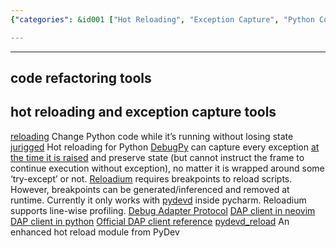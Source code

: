 ```yaml
---
{"categories": &id001 ["Hot Reloading", "Exception Capture", "Python Code Refactoring", "Reloading", "jurigged", "DebugPy", "Reloadium"], "category": "Hot Reloading", "date": "2022-11-08 05:51:45", "description": "This article discusses Hot Reloading and Exception Capture tools like reloading, jurigged, DebugPy, and Reloadium that assist Python developers in efficiently refactoring code by allowing them to quickly modify and test changes without requiring a program restart.", "tags": *id001, "title": "Hot Reloading, Exception Capture"}

---
```


------
## code refactoring tools
## hot reloading and exception capture tools
[reloading](https://github.com/julvo/reloading) Change Python code while it's running without losing state
[jurigged](https://github.com/breuleux/jurigged) Hot reloading for Python
[DebugPy](https://github.com/microsoft/debugpy) can capture every exception [at the time it is raised](https://github.com/microsoft/debugpy/blob/8157273a28b5d4d1ea49fe90eb51f9f1c19b80dc/src/debugpy/_vendored/pydevd/_pydevd_bundle/pydevd_frame.py) and preserve state (but cannot instruct the frame to continue execution without exception), no matter it is wrapped around some 'try-except' or not.
[Reloadium](https://github.com/reloadware/reloadium) requires breakpoints to reload scripts. However, breakpoints can be generated/inferenced and removed at runtime. Currently it only works with [pydevd](https://github.com/fabioz/PyDev.Debugger) inside pycharm. Reloadium supports line-wise profiling.
[Debug Adapter Protocol](https://microsoft.github.io/debug-adapter-protocol/specification)
[DAP client in neovim](https://github.com/mfussenegger/nvim-dap)
[DAP client in python](https://github.com/abhilashgupta/DAP-client/blob/master/Client_class.ipynb)
[Official DAP client reference](https://github.com/microsoft/debugpy/wiki/DAP-Client-reference)
[pydevd_reload](https://github.com/fyrestone/pydevd_reload) An enhanced hot reload module from PyDev
